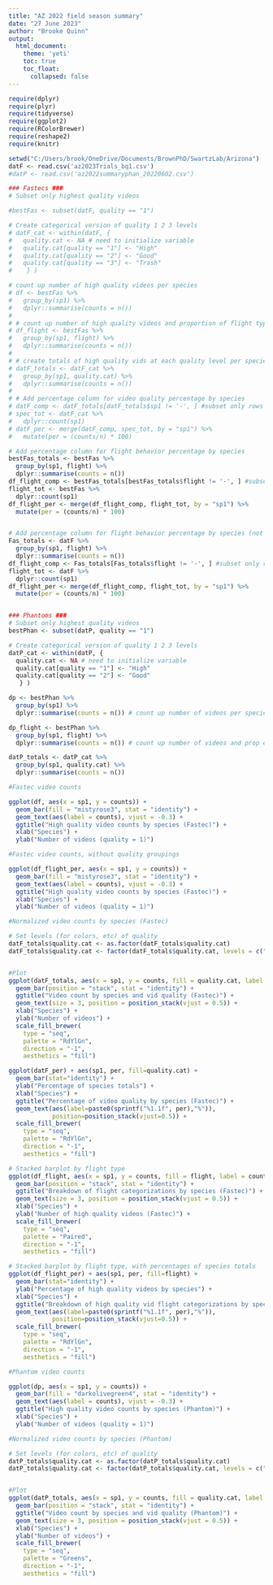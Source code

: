 ---
title: "AZ 2022 field season summary"
date: "27 June 2023"
author: "Brooke Quinn"
output: 
  html_document:
    theme: 'yeti'
    toc: true
    toc_float:
      collapsed: false
---

```{r setup, load packages and data, warning = FALSE, include = FALSE}
require(dplyr)
require(plyr)
require(tidyverse)
require(ggplot2)
require(RColorBrewer)
require(reshape2)
require(knitr)

setwd("C:/Users/brook/OneDrive/Documents/BrownPhD/SwartzLab/Arizona")
datF <- read.csv('az2023Trials_bq1.csv')
#datP <- read.csv('az2022summaryphan_20220602.csv')

```

```{r mess around with data, include = FALSE}
### Fastecs ###
# Subset only highest quality videos

#bestFas <- subset(datF, quality == "1")

# Create categorical version of quality 1 2 3 levels
# datF_cat <- within(datF, {   
#   quality.cat <- NA # need to initialize variable
#   quality.cat[quality == "1"] <- "High"
#   quality.cat[quality == "2"] <- "Good"
#   quality.cat[quality == "3"] <- "Trash"
#    } )

# count up number of high quality videos per species
# df <- bestFas %>% 
#   group_by(sp1) %>%
#   dplyr::summarise(counts = n())
# 
# # count up number of high quality videos and proportion of flight types per species
# df_flight <- bestFas %>% 
#   group_by(sp1, flight) %>%
#   dplyr::summarise(counts = n()) 
# 
# # create totals of high quality vids at each quality level per species
# datF_totals <- datF_cat %>%
#   group_by(sp1, quality.cat) %>%
#   dplyr::summarise(counts = n())
# 
# # Add percentage column for video quality percentage by species
# datF_comp <- datF_totals[datF_totals$sp1 != '-', ] #subset only rows which have an assigned species
# spec_tot <- datF_cat %>%
#   dplyr::count(sp1) 
# datF_per <- merge(datF_comp, spec_tot, by = "sp1") %>%
#   mutate(per = (counts/n) * 100)

# Add percentage column for flight behavior percentage by species
bestFas_totals <- bestFas %>%
  group_by(sp1, flight) %>%
  dplyr::summarise(counts = n())
df_flight_comp <- bestFas_totals[bestFas_totals$flight != '-', ] #subset only rows which have an assigned species
flight_tot <- bestFas %>%
  dplyr::count(sp1)
df_flight_per <- merge(df_flight_comp, flight_tot, by = "sp1") %>%
  mutate(per = (counts/n) * 100)


# Add percentage column for flight behavior percentage by species (not quality sorted)
Fas_totals <- datF %>%
  group_by(sp1, flight) %>%
  dplyr::summarise(counts = n())
df_flight_comp <- Fas_totals[Fas_totals$flight != '-', ] #subset only rows which have an assigned species
flight_tot <- datF %>%
  dplyr::count(sp1)
df_flight_per <- merge(df_flight_comp, flight_tot, by = "sp1") %>%
  mutate(per = (counts/n) * 100)


### Phantoms ###
# Subset only highest quality videos
bestPhan <- subset(datP, quality == "1")

# Create categorical version of quality 1 2 3 levels
datP_cat <- within(datP, {   
  quality.cat <- NA # need to initialize variable
  quality.cat[quality == "1"] <- "High"
  quality.cat[quality == "2"] <- "Good"
   } )

dp <- bestPhan %>% 
  group_by(sp1) %>%
  dplyr::summarise(counts = n()) # count up number of videos per species (high quality vids)

dp_flight <- bestPhan %>% 
  group_by(sp1, flight) %>%
  dplyr::summarise(counts = n()) # count up number of videos and prop of flight types per species (high quality vids)

datP_totals <- datP_cat %>%
  group_by(sp1, quality.cat) %>%
  dplyr::summarise(counts = n())
```

```{r plot fastec counts, echo = FALSE, fig.width = 8}
#Fastec video counts

ggplot(df, aes(x = sp1, y = counts)) +
  geom_bar(fill = "mistyrose3", stat = "identity") +
  geom_text(aes(label = counts), vjust = -0.3) +
  ggtitle("High quality video counts by species (Fastec)") +
  xlab("Species") +
  ylab("Number of videos (quality = 1)")
```
```{r plot fastec counts, echo = FALSE, fig.width = 8}
#Fastec video counts, without quality groupings

ggplot(df_flight_per, aes(x = sp1, y = counts)) +
  geom_bar(fill = "mistyrose3", stat = "identity") +
  geom_text(aes(label = counts), vjust = -0.3) +
  ggtitle("High quality video counts by species (Fastec)") +
  xlab("Species") +
  ylab("Number of videos (quality = 1)")
```

```{r plot good vids out of total vids Fastec, echo = FALSE, fig.width = 8}
#Normalized video counts by species (Fastec)

# Set levels (for colors, etc) of quality
datF_totals$quality.cat <- as.factor(datF_totals$quality.cat)
datF_totals$quality.cat <- factor(datF_totals$quality.cat, levels = c("High", "Good", "Trash"))


#Plot
ggplot(datF_totals, aes(x = sp1, y = counts, fill = quality.cat, label = counts)) +
  geom_bar(position = "stack", stat = "identity") +
  ggtitle("Video count by species and vid quality (Fastec)") +
  geom_text(size = 3, position = position_stack(vjust = 0.5)) +
  xlab("Species") +
  ylab("Number of videos") +
  scale_fill_brewer(
    type = "seq",
    palette = "RdYlGn",
    direction = "-1",
    aesthetics = "fill")
```

```{r same as above, plot good vids out of total vids on Fastec, but as percentages, echo = FALSE, fig.width = 8}

ggplot(datF_per) + aes(sp1, per, fill=quality.cat) +
  geom_bar(stat="identity") +
  ylab("Percentage of species totals") +
  xlab("Species") +
  ggtitle("Percentage of video quality by species (Fastec)") +
  geom_text(aes(label=paste0(sprintf("%1.1f", per),"%")),
            position=position_stack(vjust=0.5)) +
  scale_fill_brewer(
    type = "seq",
    palette = "RdYlGn",
    direction = "-1",
    aesthetics = "fill")


```


```{r plot breakdown of flight maneuvers per species totals (Fastec), echo = FALSE, fig.width = 8}
# Stacked barplot by flight type
ggplot(df_flight, aes(x = sp1, y = counts, fill = flight, label = counts)) +
  geom_bar(position = "stack", stat = "identity") +
  ggtitle("Breakdown of flight categorizations by species (Fastec)") +
  geom_text(size = 3, position = position_stack(vjust = 0.5)) +
  xlab("Species") +
  ylab("Number of high quality videos (Fastec)") +
  scale_fill_brewer(
    type = "seq",
    palette = "Paired",
    direction = "-1",
    aesthetics = "fill")

```


```{r plot breakdown of flight maneuvers per species totals as percentages (Fastec), echo = FALSE, fig.width = 8}
# Stacked barplot by flight type, with percentages of species totals
ggplot(df_flight_per) + aes(sp1, per, fill=flight) +
  geom_bar(stat="identity") +
  ylab("Percentage of high quality videos by species") +
  xlab("Species") +
  ggtitle("Breakdown of high quality vid flight categorizations by species (Fastec)") +
  geom_text(aes(label=paste0(sprintf("%1.1f", per),"%")),
            position=position_stack(vjust=0.5)) +
  scale_fill_brewer(
    type = "seq",
    palette = "RdYlGn",
    direction = "-1",
    aesthetics = "fill")
```




```{r plot phantom counts, echo = FALSE, fig.width = 8}
#Phantom video counts

ggplot(dp, aes(x = sp1, y = counts)) +
  geom_bar(fill = "darkolivegreen4", stat = "identity") +
  geom_text(aes(label = counts), vjust = -0.3) +
  ggtitle("High quality video counts by species (Phantom)") +
  xlab("Species") +
  ylab("Number of videos (quality = 1)")

```


```{r plot good vids out of total vids Phantom, echo = FALSE, fig.width = 8}
#Normalized video counts by species (Phantom)

# Set levels (for colors, etc) of quality
datP_totals$quality.cat <- as.factor(datP_totals$quality.cat)
datP_totals$quality.cat <- factor(datP_totals$quality.cat, levels = c("High", "Good"))


#Plot
ggplot(datP_totals, aes(x = sp1, y = counts, fill = quality.cat, label = counts)) +
  geom_bar(position = "stack", stat = "identity") +
  ggtitle("Video count by species and vid quality (Phantom)") +
  geom_text(size = 3, position = position_stack(vjust = 0.5)) +
  xlab("Species") +
  ylab("Number of videos") +
  scale_fill_brewer(
    type = "seq",
    palette = "Greens",
    direction = "-1",
    aesthetics = "fill")


```

